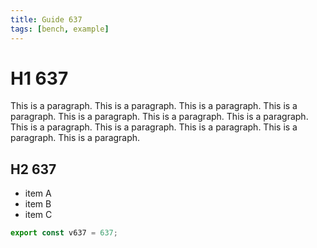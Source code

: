 ```yaml
---
title: Guide 637
tags: [bench, example]
---
```


# H1 637

This is a paragraph. This is a paragraph. This is a paragraph. This is a paragraph. This is a paragraph. This is a paragraph. This is a paragraph. This is a paragraph. This is a paragraph. This is a paragraph. This is a paragraph. This is a paragraph. 

## H2 637

- item A
- item B
- item C

```ts
export const v637 = 637;
```